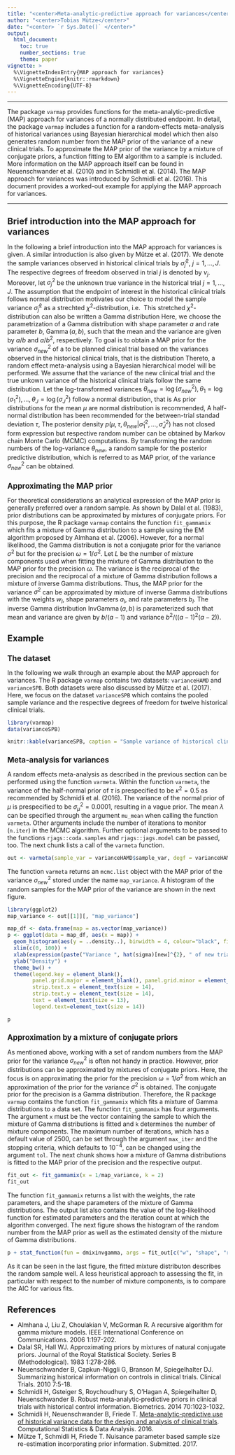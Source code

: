 ```yaml
---
title: "<center>Meta-analytic-predictive approach for variances</center>"
author: "<center>Tobias Mütze</center>"
date: "<center> `r Sys.Date()` </center>"
output: 
  html_document:
    toc: true
    number_sections: true
    theme: paper
vignette: >
  %\VignetteIndexEntry{MAP approach for variances}
  %\VignetteEngine{knitr::rmarkdown}
  %\VignetteEncoding{UTF-8}
---
```



<style type="text/css">
  h1 { 
   font-size: 20px;
  }
  h2 { 
   font-size: 17px;
  }
</style>



---
  
  The package `varmap` provides functions for the meta-analytic-predictive (MAP) approach for variances of a normally distributed endpoint.
  In detail, the package `varmap` includes a function for a random-effects meta-analysis of historical variances using Bayesian hierarchical model which then also generates random number from the MAP prior of the variance of a new clinical trials. 
  To approximate the MAP prior of the variance by a mixture of conjugate priors, a function fitting to EM algorithm to a sample is included.
  More information on the MAP approach itself can be found in Neuenschwander et al. (2010) and in Schmidli et al. (2014). 
  The MAP approach for variances was introduced by Schmidli et al. (2016). 
  This document provides a worked-out example for applying the MAP approach for variances.

---


# Brief introduction into the MAP approach for variances

  In the following a brief introduction into the MAP approach for variances is given. 
  A similar introduction is also given by Mütze et al. (2017).
  We denote the sample variances observed in historical clinical trials by $\hat{\sigma}^2_{j}$, $j=1,\ldots, J$. 
  The respective degrees of freedom observed in trial $j$ is denoted by $\nu_j$. 
  Moreover, let $\sigma_{j}^{2}$ be the unknown true variance in the historical trial $j=1,\ldots, J$. 
  The assumption that the endpoint of interest in the historical clinical trials follows normal distribution motivates our choice to model the sample variance   $\hat{\sigma}^2_{j}$ as a strechted $\chi^2$-distribution, i.e. 
  \begin{align*}
  \frac{\nu_j}{\sigma_j^2}\hat{\sigma}_{j}^{2} \Big| \sigma_j^2 \sim \chi_{\nu_j}^2.
  \end{align*}
  This stretched $\chi^2$-distribution can also be written a Gamma distribution
  \begin{align*}
  \hat{\sigma}^2_{j} \big| \sigma_j^2 \sim  
  \operatorname{Gamma}\left(0.5\nu_j, 0.5\frac{\nu_j}{\sigma_j^2} \right).
  \end{align*}
  Here, we choose the parametrization of a Gamma distribution with shape parameter $a$ and rate parameter $b$, $\operatorname{Gamma}(a,b)$, such that the mean and the variance are given by $a/b$ and $a/b^2$, respectively.
  To goal is to obtain a MAP prior for the variance $\sigma^2_{new}$ of a to be planned clinical trial based on the variances observed in the historical clinical trials, that is the distribution 
  \begin{align*}
  \sigma^{2}_{new} | \hat{\sigma}^2_{1}, \ldots, \hat{\sigma}^2_{J}.
  \end{align*}
  Thereto, a random effect meta-analysis using a Bayesian hierarchical model will be performed.
  We assume that the variance of the new clinical trial and the true unkown variance of the historical clinical trials follow the same distribution.
  Let the log-transformed variances $\theta_{new}=\log(\sigma^2_{new}), \theta_{1}=\log(\sigma^2_{1}), \ldots, \theta_{J}=\log(\sigma^2_{J})$ follow a normal distribution, that is
  \begin{align*}
  \theta_{new}, \theta_{1}, \ldots, \theta_{J} \sim 
  \mathcal{N}\left(\mu, \tau^2\right).
  \end{align*}
  As prior distributions for the mean $\mu$ are normal distribution is recommended,
  \begin{align*}
  \mu \sim \mathcal{N}(\lambda, \sigma_{\mu}^2).
  \end{align*}
  A half-normal distribution has been recommended for the between-trial standad deviation $\tau$,
  \begin{align*}
  \tau \sim \mathcal{N}_{+}(0, \kappa^2).
  \end{align*}
  The posterior density $p(\mu,\tau,\theta_{new}|\hat{\sigma}_{1}^{2}, \ldots, \hat{\sigma}_{J}^{2})$ has not closed form expression but respective random number can be obtained by Markov chain Monte Carlo (MCMC) computations. 
  By transforming the random numbers of the log-variance $\theta_{new}$, a random sample for the posterior predictive distribution, which is referred to as MAP prior, of the variance $\sigma^{2}_{new}$ can be obtained.
  
## Approximating the MAP prior
  
  For theoretical considerations an analytical expression of the MAP prior is generally preferred over a random sample. 
  As shown by Dalal et al. (1983), prior distributions can be approximated by mixtures of conjugate priors. 
  For this purpose, the R package `varmap` contains the function `fit_gammamix` which fits a mixture of Gamma distribution to a sample using the EM algorithm proposed by Almhana et al. (2006).
  However, for a normal likelihood, the Gamma distribution is not a conjugate prior for the variance $\sigma^2$ but for the precision $\omega = 1/\sigma^2$.
  Let $L$ be the number of mixture components used when fitting the mixture of Gamma distribution
  \begin{align*}
  \sum_{l=1}^{L}w_{l}\operatorname{Gamma}(a_{l}, b_{l}).
  \end{align*}
  to the MAP prior for the precision $\omega$.
  The variance is the reciprocal of the precision and the reciprocal of a mixture of Gamma distribution follows a mixture of inverse Gamma distributions.
  Thus, the MAP prior for the variance $\sigma^2$ can be approximated by mixture of inverse Gamma distributions with the weights $w_l$, shape parameters $a_l$, and rate parameters $b_l$. 
  The inverse Gamma distribution  $\operatorname{InvGamma}(a,b)$ is parameterized such that mean and variance are given by $b/(a-1)$ and variance $b^2/((a-1)^2(a-2))$.

# Example



## The dataset

  In the following we walk through an example about the MAP approach for variances.
  The R package `varmap` contains two datasets: `varianceHAMD` and `varianceSPB`. 
  Both datasets were also discussed by Mütze et al. (2017).
  Here, we focus on the dataset `varianceSPB` which contains the pooled sample variance and the respective degrees of freedom for twelve historical clinical trials.
  
  
```r
library(varmap)
data(varianceSPB)
```

```r
knitr::kable(varianceSPB, caption = "Sample variance of historical clinical trials", row.names = TRUE)
```
  
## Meta-analysis for variances

  A random effects meta-analysis as described in the previous section can be performed using the function `varmeta`.
  Within the function `varmeta`, the variance of the half-normal prior of $\tau$ is prespecified to be $\kappa^2=0.5$ as recommended by Schmidli et al. (2016).
  The variance of the normal prior of $\mu$ is prespecified to be $\sigma^2_{\mu}=0.0001$, resulting in a vague prior.
  The mean $\lambda$ can be specified through the argument `mu_mean` when calling the function `varmeta`.
  Other arguments include the number of iterations to monitor (`n.iter`) in the MCMC algorithm. 
  Further optional arguments to be passed to the functions `rjags::coda.samples` and `rjags::jags.model` can be passed, too.
  The next chunk lists a call of the `varmeta` function.

```r
out <- varmeta(sample_var = varianceHAMD$sample_var, degf = varianceHAMD$degf, mu_mean = 3, n.iter = 1000)
```
  
  The function `varmeta` returns an `mcmc.list` object with the MAP prior of the variance $\sigma^2_{new}$ stored under the name `map_variance`.
  A histogram of the random samples for the MAP prior of the variance are shown in the next figure.
  
```r
library(ggplot2)
map_variance <- out[[1]][, "map_variance"]

map_df <- data.frame(map = as.vector(map_variance))
p <- ggplot(data = map_df, aes(x = map)) +
  geom_histogram(aes(y = ..density..), binwidth = 4, colour="black", fill="white") +
  xlim(c(0, 100)) +
  xlab(expression(paste("Variance ", hat(sigma)[new]^{2}, " of new trial"))) +
  ylab("Density") +
  theme_bw() +
  theme(legend.key = element_blank(),
        panel.grid.major = element_blank(), panel.grid.minor = element_blank(),
        strip.text.x = element_text(size = 14),
        strip.text.y = element_text(size = 14),
        text = element_text(size = 13),
        legend.text=element_text(size = 14))

```

```r
p
```


## Approximation by a mixture of conjugate priors

  As mentioned above, working with a set of random numbers from the MAP prior for the variance $\sigma^2_{new}$ is often not handy in practice.
  However, prior distributions can be approximated by mixtures of conjugate priors. 
  Here, the focus is on approximating the prior for the precision $\omega = 1/\sigma^2$ from which an approximation of the prior for the variance $\sigma^2$ is obtained.
  The conjugate prior for the precision is a Gamma distribution.
  Therefore, the R package `varmap` contains the function `fit_gammamix` which fits a mixture of Gamma distributions to a data set.
  The function `fit_gammamix` has four arguments. The argument `x` must be the vector containing the sample to which the mixture of Gamma distributions is fitted and `k` determines the number of mixture components. 
  The maximum number of iterations, which has a default value of 2500, can be set through the argument `max_iter` and the stopping criteria, which defaults to $10^{-4}$, can be changed using the argument `tol`. 
  The next chunk shows how a mixture of Gamma distributions is fitted to the MAP prior of the precision and the respective output.
  
```r
fit_out <- fit_gammamix(x = 1/map_variance, k = 2)
fit_out
```

  The function `fit_gammamix` returns a list with the weights, the rate parameters, and the shape parameters of the mixture of Gamma distributions. 
  The output list also contains the value of the log-likelihood function for estimated parameters and the iteration count at which the algorithm converged.
  The next figure shows the histogram of the random number from the MAP prior as well as the estimated density of the mixture of Gamma distributions.

```r
p + stat_function(fun = dmixinvgamma, args = fit_out[c("w", "shape", "rate")], size = 0.8)
```
  
  As it can be seen in the last figure, the fitted mixture distributon describes the random sample well. 
  A less heuristical approach to assessing the fit, in particular with respect to the number of mixture components, is to compare the AIC for various fits. 
  

# References

* Almhana J, Liu Z, Choulakian V, McGorman R. A recursive algorithm for gamma mixture models. IEEE International Conference on Communications. 2006 1:197-202.
* Dalal SR, Hall WJ. Approximating priors by mixtures of natural conjugate priors. Journal of the Royal Statistical Society. Series B (Methodological). 1983 1:278-286.
* Neuenschwander B, Capkun-Niggli G, Branson M, Spiegelhalter DJ. Summarizing historical information on controls in clinical trials. Clinical Trials. 2010 7:5-18.
* Schmidli H, Gsteiger S, Roychoudhury S, O'Hagan A, Spiegelhalter D, Neuenschwander B. Robust meta‐analytic‐predictive priors in clinical trials with historical control information. Biometrics. 2014 70:1023-1032.
* Schmidli H, Neuenschwander B, Friede T. [Meta-analytic-predictive use of historical variance data for the design and analysis of clinical trials](http://www.sciencedirect.com/science/article/pii/S0167947316301888). Computational Statistics & Data Analysis. 2016. 
* Mütze T, Schmidli H, Friede T. Nuisance parameter based sample size re-estimation incorporating prior information. Submitted. 2017.
